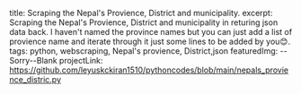 title: Scraping the Nepal's Provience, District and municipality.
excerpt: Scraping the Nepal's Provience, District and municipality in returing json data back. I haven't named the province names 
          but you can just add a list of provience name and iterate through it just some lines to be added by you😊.
tags: python, webscraping, Nepal's provience, District,json
featuredImg: --Sorry--Blank
projectLink: https://github.com/leyuskckiran1510/pythoncodes/blob/main/nepals_provience_distric.py
